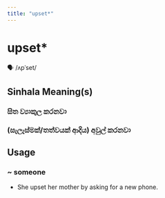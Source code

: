 ```yaml
---
title: "upset*"
---
```


# upset*

🗣️ /ʌpˈset/

## Sinhala Meaning(s)

### සිත ව්‍යාකුල කරනවා
### (සැලැස්මක්/තත්වයක් ආදිය) අවුල් කරනවා

## Usage

### ~ someone

- She upset her mother by asking for a new phone.

